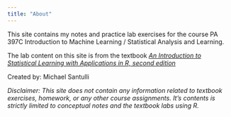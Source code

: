 ```yaml
---
title: "About"
---
```


This site contains my notes and practice lab exercises for the course PA 397C Introduction to Machine Learning / Statistical Analysis and Learning.

The lab content on this site is from the textbook [*An Introduction to Statistical Learning with Applications in R, second edition*](https://www.statlearning.com)

Created by: Michael Santulli

*Disclaimer: This site does not contain any information related to textbook exercises, homework, or any other course assignments. It's contents is strictly limited to conceptual notes and the textbook labs using R.*
